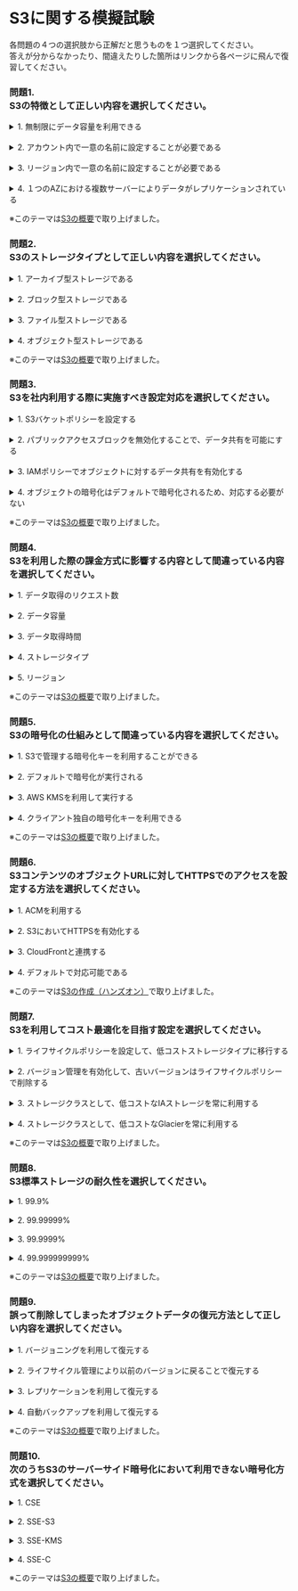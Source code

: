 # S3に関する模擬試験

各問題の４つの選択肢から正解だと思うものを１つ選択してください。  
答えが分からなかったり、間違えたりした箇所はリンクから各ページに飛んで復習してください。
### 問題1. <br/>S3の特徴として正しい内容を選択してください。
<details><summary>1. 無制限にデータ容量を利用できる</summary>正解です。<br/>S3は無制限にデータ容量を利用できるストレージであり、容量を設定する必要がありません。</details><br/>
<details><summary>2. アカウント内で一意の名前に設定することが必要である</summary>2.は不正解です。<br/>S3はリージョン内やアカウント内で一意の名前に設定するのではなく、グローバルで全ユーザー間で一意の名称に設定することが必要です。</details><br/>
<details><summary>3. リージョン内で一意の名前に設定することが必要である</summary>3.は不正解です。<br/>S3はリージョン内やアカウント内で一意の名前に設定するのではなく、グローバルで全ユーザー間で一意の名称に設定することが必要です。</details><br/>
<details><summary>4. １つのAZにおける複数サーバーによりデータがレプリケーションされている</summary>4.は不正解です。<br/>AZ内の複数サーバーでデータがレプリケーションされているのではなく、３つ以上の複数のAZに跨ってデータがレプリケーションされています。</details>

※このテーマは[S3の概要](aws_cp_s3_overview)で取り上げました。

### 問題2. <br/>S3のストレージタイプとして正しい内容を選択してください。
<details><summary>1. アーカイブ型ストレージである</summary>1.は不正解です。<br/>S3はオブジェクト型ストレージです。</details><br/>
<details><summary>2. ブロック型ストレージである</summary>2.は不正解です。<br/>S3はオブジェクト型ストレージです。</details><br/>
<details><summary>3. ファイル型ストレージである</summary>3.は不正解です。<br/>S3はオブジェクト型ストレージです。</details><br/>
<details><summary>4. オブジェクト型ストレージである</summary>正解です。<br/>S3はオブジェクト型ストレージです。</details>

※このテーマは[S3の概要](aws_cp_s3_overview)で取り上げました。

### 問題3. <br/>S3を社内利用する際に実施すべき設定対応を選択してください。
<details><summary>1. S3バケットポリシーを設定する</summary>正解です。<br/>対象のS3バケットにバケットポリシーを設定して、社内のユーザーアカウントに利用可能な設定を実施します。</details><br/>
<details><summary>2. パブリックアクセスブロックを無効化することで、データ共有を可能にする</summary>2.は不正解です。<br/>パブリックアクセスブロックを無効化することでインターネットからのアクセスが可能となりますが、これは社内利用では必ずしも必要はありません。<br/>よりデータをオープンに利用する際に設定します。</details><br/>
<details><summary>3. IAMポリシーでオブジェクトに対するデータ共有を有効化する</summary>3.は不正解です。<br/>IAMポリシーでオブジェクトに対するデータ共有を有効化するといった設定はありません。</details><br/>
<details><summary>4. オブジェクトの暗号化はデフォルトで暗号化されるため、対応する必要がない</summary>4.は不正解です。<br/>オブジェクトの暗号化はデフォルトで暗号化されません。<br/>社内利用向けに暗号化設定を独自に設定することが求められます。</details>

※このテーマは[S3の概要](aws_cp_s3_overview)で取り上げました。

### 問題4. <br/>S3を利用した際の課金方式に影響する内容として間違っている内容を選択してください。
<details><summary>1. データ取得のリクエスト数</summary>1.は不正解です。<br/>S3は利用しているデータ総量、データ取り出しのリクエスト数、インターネットからS3へのデータ転送、S3からインターネットへのデータ転送に応じて課金されます。<br/>また、課される料金は、オブジェクトのサイズ、当月中にオブジェクトを保管した期間の長さ、ストレージクラスが S3 標準、S3 Intelligent-Tiering、S3 標準 - 低頻度アクセス、S3 1 ゾーン - 低頻度アクセス、S3 Glacier、S3 Glacier Deep Archive、低冗長化ストレージ (RRS) のいずれであるかによって異なります。<br/>さらにリージョンによって料金設定に差がでるため、どこのリージョンを利用するかも値段に影響します。<br/>したがって、データ取得時間が料金には影響していないため、オプション３が正解となります。</details><br/>
<details><summary>2. データ容量</summary>2.は不正解です。<br/>S3は利用しているデータ総量、データ取り出しのリクエスト数、インターネットからS3へのデータ転送、S3からインターネットへのデータ転送に応じて課金されます。<br/>また、課される料金は、オブジェクトのサイズ、当月中にオブジェクトを保管した期間の長さ、ストレージクラスが S3 標準、S3 Intelligent-Tiering、S3 標準 - 低頻度アクセス、S3 1 ゾーン - 低頻度アクセス、S3 Glacier、S3 Glacier Deep Archive、低冗長化ストレージ (RRS) のいずれであるかによって異なります。<br/>さらにリージョンによって料金設定に差がでるため、どこのリージョンを利用するかも値段に影響します。<br/>したがって、データ取得時間が料金には影響していないため、オプション３が正解となります。</details><br/>
<details><summary>3. データ取得時間</summary>正解です。<br/>S3は利用しているデータ総量、データ取り出しのリクエスト数、インターネットからS3へのデータ転送、S3からインターネットへのデータ転送に応じて課金されます。<br/>また、課される料金は、オブジェクトのサイズ、当月中にオブジェクトを保管した期間の長さ、ストレージクラスが S3 標準、S3 Intelligent-Tiering、S3 標準 - 低頻度アクセス、S3 1 ゾーン - 低頻度アクセス、S3 Glacier、S3 Glacier Deep Archive、低冗長化ストレージ (RRS) のいずれであるかによって異なります。<br/>さらにリージョンによって料金設定に差がでるため、どこのリージョンを利用するかも値段に影響します。<br/>したがって、データ取得時間が料金には影響していないため、オプション３が正解となります。</details><br/>
<details><summary>4. ストレージタイプ</summary>4.は不正解です。<br/>S3は利用しているデータ総量、データ取り出しのリクエスト数、インターネットからS3へのデータ転送、S3からインターネットへのデータ転送に応じて課金されます。<br/>また、課される料金は、オブジェクトのサイズ、当月中にオブジェクトを保管した期間の長さ、ストレージクラスが S3 標準、S3 Intelligent-Tiering、S3 標準 - 低頻度アクセス、S3 1 ゾーン - 低頻度アクセス、S3 Glacier、S3 Glacier Deep Archive、低冗長化ストレージ (RRS) のいずれであるかによって異なります。<br/>さらにリージョンによって料金設定に差がでるため、どこのリージョンを利用するかも値段に影響します。<br/>したがって、データ取得時間が料金には影響していないため、オプション３が正解となります。</details><br/>
<details><summary>5. リージョン</summary>4.は不正解です。<br/>S3は利用しているデータ総量、データ取り出しのリクエスト数、インターネットからS3へのデータ転送、S3からインターネットへのデータ転送に応じて課金されます。<br/>また、課される料金は、オブジェクトのサイズ、当月中にオブジェクトを保管した期間の長さ、ストレージクラスが S3 標準、S3 Intelligent-Tiering、S3 標準 - 低頻度アクセス、S3 1 ゾーン - 低頻度アクセス、S3 Glacier、S3 Glacier Deep Archive、低冗長化ストレージ (RRS) のいずれであるかによって異なります。<br/>さらにリージョンによって料金設定に差がでるため、どこのリージョンを利用するかも値段に影響します。<br/>したがって、データ取得時間が料金には影響していないため、オプション３が正解となります。</details>

※このテーマは[S3の概要](aws_cp_s3_overview)で取り上げました。

### 問題5. <br/>S3の暗号化の仕組みとして間違っている内容を選択してください。
<details><summary>1. S3で管理する暗号化キーを利用することができる</summary>1.は不正解です。<br/>S3で管理するSSE-S3という暗号化キーまたはKMS、またはクライアント独自のキーを利用して暗号化を実施することができます。</details><br/>
<details><summary>2. デフォルトで暗号化が実行される</summary>正解です。<br/>デフォルトで暗号化が実行されているわけではなく、オプションで暗号化を有効化することが必要です。</details><br/>
<details><summary>3. AWS KMSを利用して実行する</summary>3.は不正解です。<br/>S3で管理するSSE-S3という暗号化キーまたはKMS、またはクライアント独自のキーを利用して暗号化を実施することができます。</details><br/>
<details><summary>4. クライアント独自の暗号化キーを利用できる</summary>4.は不正解です。<br/>S3で管理するSSE-S3という暗号化キーまたはKMS、またはクライアント独自のキーを利用して暗号化を実施することができます。</details>

※このテーマは[S3の概要](aws_cp_s3_overview)で取り上げました。

### 問題6. <br/>S3コンテンツのオブジェクトURLに対してHTTPSでのアクセスを設定する方法を選択してください。
<details><summary>1. ACMを利用する</summary>1.は不正解です。<br/>S3コンテンツのオブジェクトURLに対してHTTPSはデフォルトで利用することが可能です。特に設定は必要ありません。</details><br/>
<details><summary>2. S3においてHTTPSを有効化する</summary>2.は不正解です。<br/>S3コンテンツのオブジェクトURLに対してHTTPSはデフォルトで利用することが可能です。特に設定は必要ありません。</details><br/>
<details><summary>3. CloudFrontと連携する</summary>3.は不正解です。<br/>S3コンテンツのオブジェクトURLに対してHTTPSはデフォルトで利用することが可能です。特に設定は必要ありません。</details><br/>
<details><summary>4. デフォルトで対応可能である</summary>正解です。<br/>S3コンテンツのオブジェクトURLに対してHTTPSはデフォルトで利用することが可能です。<br/>特に設定は必要ありません。</details>

※このテーマは[S3の作成（ハンズオン）](aws_cp_s3_hands_on)で取り上げました。

### 問題7. <br/>S3を利用してコスト最適化を目指す設定を選択してください。
<details><summary>1. ライフサイクルポリシーを設定して、低コストストレージタイプに移行する</summary>正解です。<br/>S3のコスト最適化を実施するためには、ライフサイクルポリシーを設定して、低コストストレージタイプに移行することが必要です。</details><br/>
<details><summary>2. バージョン管理を有効化して、古いバージョンはライフサイクルポリシーで削除する</summary>2.は不正解です。<br/>バージョン管理を有効化することで、バージョンファイルが増えるためコストは増加することになります。</details><br/>
<details><summary>3. ストレージクラスとして、低コストなIAストレージを常に利用する</summary>3.は不正解です。<br/>IAストレージは低頻度アクセス用となるため、常に利用するべきストレージではありません。</details><br/>
<details><summary>4. ストレージクラスとして、低コストなGlacierを常に利用する</summary>4.は不正解です。<br/>Glacierはアーカイブ用となるため、常に利用するべきストレージではありません。</details>

※このテーマは[S3の概要](aws_cp_s3_overview)で取り上げました。

### 問題8. <br/>S3標準ストレージの耐久性を選択してください。
<details><summary>1. 99.9%</summary>1.は不正解です。<br/>Amazon S3標準、S3標準 – IA、S3 1 ゾーン – IA、S3 Glacier は全て年間オブジェクトに対して99.999999999%の耐久性となるように設計されています。<br/>この耐久性レベルは、0.000000001% のオブジェクト平均年間予測喪失率に該当します。</details><br/>
<details><summary>2. 99.99999%</summary>2.は不正解です。<br/>Amazon S3標準、S3標準 – IA、S3 1 ゾーン – IA、S3 Glacier は全て年間オブジェクトに対して99.999999999%の耐久性となるように設計されています。<br/>この耐久性レベルは、0.000000001% のオブジェクト平均年間予測喪失率に該当します。</details><br/>
<details><summary>3. 99.9999%</summary>3.は不正解です。<br/>Amazon S3標準、S3標準 – IA、S3 1 ゾーン – IA、S3 Glacier は全て年間オブジェクトに対して99.999999999%の耐久性となるように設計されています。<br/>この耐久性レベルは、0.000000001% のオブジェクト平均年間予測喪失率に該当します。</details><br/>
<details><summary>4. 99.999999999%</summary>正解です。<br/>Amazon S3標準、S3標準 – IA、S3 1 ゾーン – IA、S3 Glacier は全て年間オブジェクトに対して99.999999999%の耐久性となるように設計されています。<br/>この耐久性レベルは、0.000000001% のオブジェクト平均年間予測喪失率に該当します。</details>

※このテーマは[S3の概要](aws_cp_s3_overview)で取り上げました。

### 問題9. <br/>誤って削除してしまったオブジェクトデータの復元方法として正しい内容を選択してください。
<details><summary>1. バージョニングを利用して復元する</summary>正解です。<br/>バージョニングを使用して、Amazon S3バケットに格納されたあらゆるオブジェクトのあらゆるバージョンを、格納、取得、復元することができます。<br/>バージョニングを使用すれば、意図しないユーザーアクションからもアプリケーション障害からも、簡単に復旧できます。</details><br/>
<details><summary>2. ライフサイクル管理により以前のバージョンに戻ることで復元する</summary>2.は不正解です。<br/>ライフサイクル管理はオブジェクトの保存先変更や削除をスケジューリングする機能であり、復元には利用できません。</details><br/>
<details><summary>3. レプリケーションを利用して復元する</summary>3.は不正解です。<br/>S3はクロスリージョンレプリケーションという機能がありますが、バケット間の同期をとるためファイルの削除も同期してしまいます。</details><br/>
<details><summary>4. 自動バックアップを利用して復元する</summary>4.は不正解です。<br/>S3には自動バックアップという機能はありません。</details>

※このテーマは[S3の概要](aws_cp_s3_overview)で取り上げました。

### 問題10. <br/>次のうちS3のサーバーサイド暗号化において利用できない暗号化方式を選択してください。
<details><summary>1. CSE</summary>正解です。<br/>CSEはクライアントサイド暗号化であり、間違っています。<br/>S3のサーバーサイド暗号化では、SSE-S3、SSE-KMS、SSE-Cの3つのタイプの暗号化キーを利用することが可能です。</details><br/>
<details><summary>2. SSE-S3</summary>2.は不正解です。<br/>CSEはクライアントサイド暗号化であり、間違っています。<br/>S3のサーバーサイド暗号化では、SSE-S3、SSE-KMS、SSE-Cの3つのタイプの暗号化キーを利用することが可能です。</details><br/>
<details><summary>3. SSE-KMS</summary>3.は不正解です。<br/>CSEはクライアントサイド暗号化であり、間違っています。<br/>S3のサーバーサイド暗号化では、SSE-S3、SSE-KMS、SSE-Cの3つのタイプの暗号化キーを利用することが可能です。</details><br/>
<details><summary>4. SSE-C</summary>4.は不正解です。<br/>CSEはクライアントサイド暗号化であり、間違っています。<br/>S3のサーバーサイド暗号化では、SSE-S3、SSE-KMS、SSE-Cの3つのタイプの暗号化キーを利用することが可能です。</details>

※このテーマは[S3の概要](aws_cp_s3_overview)で取り上げました。
